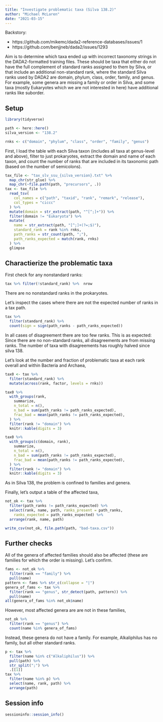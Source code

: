 ```yaml
---
title: "Investigate problematic taxa (Silva 138.2)"
author: "Michael McLaren"
date: "2021-03-15"
---
```


Backstory:

- https://github.com/mikemc/dada2-reference-databases/issues/1
- https://github.com/benjjneb/dada2/issues/1293

Aim is to determine which taxa ended up with incorrect taxonomy strings in the DADA2-formatted training files.
These should be taxa that either do not have the full complement of standard ranks assigned to them by Silva, or that include an additional non-standard rank,
where the standard Silva ranks used by DADA2 are domain, phylum, class, order, family, and genus. 
For example, some genera are missing a family or order in Silva, and some taxa (mostly Eukaryotes which we are not interested in here) have additional ranks like suborder.

## Setup

```r
library(tidyverse)

path <- here::here()
silva_version <- "138.2"

rnks <- c("domain", "phylum", "class", "order", "family", "genus")
```

First, I load the table with each Silva taxon (includes all taxa at genus-level and above), filter to just prokaryotes, extract the domain and name of each taxon, and count the number of ranks that are included in its taxonomic path (based on the number of semicolons).
```r
tax_file <- "tax_slv_ssu_{silva_version}.txt" %>%
  map_chr(str_glue) %>%
  map_chr(~file.path(path, "precursors", .))
tax <- tax_file %>%
  read_tsv(
    col_names = c("path", "taxid", "rank", "remark", "release"),
    col_types = "ciccc"
  ) %>%
  mutate(domain = str_extract(path, "^[^;]+")) %>%
  filter(domain != "Eukaryota") %>%
  mutate(
    name = str_extract(path, "[^;]+(?=;$)"),
    standard_rank = rank %in% rnks,
    path_ranks = str_count(path, ";"),
    path_ranks_expected = match(rank, rnks)
  ) %>%
  glimpse
```

## Charactierize the problematic taxa

First check for any nonstandard ranks:
```r
tax %>% filter(!standard_rank) %>%  nrow
```
There are no nonstandard ranks in the prokaryotes.

Let's inspect the cases where there are not the expected number of ranks in a tax path. 
```r
tax %>%
  filter(standard_rank) %>%
  count(sign = sign(path_ranks - path_ranks_expected))
```
In all cases of disagreement there are too few ranks.
This is as expected: Since there are no non-standard ranks, all disagreements are from missing ranks.
The number of taxa with disagreements has roughly halved since silva 138.

Let's look at the number and fraction of problematic taxa at each rank overall and within Bacteria and Archaea,
```r
tax0 <- tax %>%
  filter(standard_rank) %>%
  mutate(across(rank, factor, levels = rnks))

tax0 %>%
  with_groups(rank, 
    summarize, 
    n_total = n(),
    n_bad = sum(path_ranks != path_ranks_expected),
    frac_bad = mean(path_ranks != path_ranks_expected),
  ) %>%
  filter(rank != "domain") %>%
  knitr::kable(digits = 3)

tax0 %>%
  with_groups(c(domain, rank), 
    summarize, 
    n_total = n(),
    n_bad = sum(path_ranks != path_ranks_expected),
    frac_bad = mean(path_ranks != path_ranks_expected),
  ) %>%
  filter(rank != "domain") %>%
  knitr::kable(digits = 3)
```
As in Silva 138, the problem is confined to families and genera.

Finally, let's output a table of the affected taxa,
```r
not_ok <- tax %>%
  filter(path_ranks != path_ranks_expected) %>%
  select(rank, name, path, ranks_present = path_ranks, 
    ranks_expected = path_ranks_expected) %>%
  arrange(rank, name, path)
```

```r
write_csv(not_ok, file.path(path, "bad-taxa.csv"))
```

## Further checks

All of the genera of affected families should also be affected (these are families for which the order is missing). Let's confirm.
```r
fams <- not_ok %>%
  filter(rank == "family") %>%
  pull(name)
pattern <- fams %>% str_c(collapse = "|")
genera_of_fams <- tax %>%
  filter(rank == "genus", str_detect(path, pattern)) %>%
  pull(name)
all(genera_of_fams %in% not_ok$name)
```
However, most affected genera are are not in these families,
```r
not_ok %>%
  filter(rank == "genus") %>%
  count(name %in% genera_of_fams)
```
Instead, these genera do not have a family. 
For example, Alkaliphilus has no family, but all other standard ranks.
```r
p <- tax %>% 
  filter(name %in% c("Alkaliphilus")) %>% 
  pull(path) %>%
  str_split(";") %>%
  .[[1]]
tax %>% 
  filter(name %in% p) %>%
  select(name, rank, path) %>%
  arrange(path)
```

## Session info

```r
sessioninfo::session_info()
```

